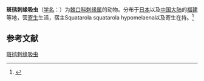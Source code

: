 {{Speciesbox
| name = 斑鸻刺缘吸虫
| status = 
| status_system = 
| image = 
| genus = Acanthoparyphium
| species = squatarolae
| authority = Yamaguti, 1934
}}

'''斑鸻刺缘吸虫'''（[[学名|学名]]：{{lang|la|''Acanthoparyphium squatarolae''}}）为[[棘口科|棘口科]][[刺缘属|刺缘属]]的动物。分布于[[日本|日本]]以及[[中国大陆|中国大陆]]的[[福建|福建]]等地，营[[寄生|寄生]]生活，宿主Squatarola squatarola hypomelaena以及寄生在持。<ref name='id10142'>{{cite web| url =http://www.bioinfo.cn/db05/BjdwSpecies.php?action=view&id=10142| title =斑鸻刺缘吸虫| work =《中国动物物种编目数据库》| publisher =中国科学院微生物研究所| author =中国科学院动物研究所| accessdate =2009-04-16| deadurl =yes| archiveurl =https://web.archive.org/web/20160305015139/http://www.bioinfo.cn/db05/BjdwSpecies.php?action=view&id=10142| archivedate =2016-03-05}}</ref>

== 参考文献 ==
{{reflist}}

{{Wikispecies|Acanthoparyphium squatarolae}}
{{Taxonbar|from=Q11080461}}

[[Category:刺缘属|斑鸻刺缘吸虫]]


{{吸虫小作品}}